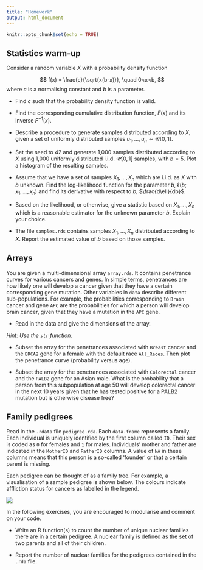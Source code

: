 ```yaml
---
title: "Homework"
output: html_document
---
```


```r
knitr::opts_chunk$set(echo = TRUE)
```

## Statistics warm-up

Consider a random variable $X$ with a probability density function

$$
f(x) = \frac{c}{\sqrt{x(b-x)}}, \quad 0<x<b,
$$
where $c$ is a normalising constant and $b$ is a parameter.

* Find $c$ such that the probability density function is valid.

* Find the corresponding cumulative distribution function, $F(x)$ and its inverse $F^{-1}(x)$.

* Describe a procedure to generate samples distributed according to $X$, given a set of uniformly distributed samples $u_1,\dots,u_n \sim \mathcal{U}[0,1]$.

* Set the seed to 42 and generate 1,000 samples distributed according to $X$ using 1,000 uniformly distributed i.i.d. $\mathcal{U}[0,1]$ samples, with $b=5$. Plot a histogram of the resulting samples.

* Assume that we have a set of samples $X_1,\dots,X_n$ which are i.i.d. as $X$ with $b$ unknown. Find the log-likelihood function for the parameter $b$, $\ell(b;x_1,\dots,x_n)$ and find its derivative with respect to $b$, $\frac{d\ell}{db}$.

* Based on the likelihood, or otherwise, give a statistic based on $X_1,\dots,X_n$ which is a reasonable estimator for the unknown parameter $b$. Explain your choice.

* The file `samples.rds` contains samples $X_1,\dots,X_n$ distributed according to $X$. Report the estimated value of $\hat{b}$ based on those samples.

## Arrays

You are given a multi-dimensional array `array.rds`. It contains penetrance curves for various cancers and genes. In simple terms, penetrances are how likely one will develop a cancer given that they have a certain corresponding gene mutation. Other variables in `data` describe different sub-populations. For example, the probabilities corresponding to `Brain` cancer and gene `APC` are the probabilities for which a person will develop brain cancer, given that they have a mutation in the `APC` gene.

* Read in the data and give the dimensions of the array. 

_Hint: Use the `str` function._

* Subset the array for the penetrances associated with `Breast` cancer and the `BRCA2` gene for a female with the default race `All_Races`. Then plot the penetrance curve (probability versus age).

* Subset the array for the penetrances associated with `Colorectal` cancer and the `PALB2` gene for an Asian male. What is the probability that a person from this subpopulation at age 50 will develop colorectal cancer in the next 10 years given that he has tested positive for a PALB2 mutation but is otherwise disease free?

## Family pedigrees

Read in the `.rdata` file `pedigree.rda`. Each `data.frame` represents a family. Each individual is uniquely identified by the first column called `ID`. Their sex is coded as `0` for females and `1` for males. Individuals' mother and father are indicated in the `MotherID` and `FatherID` columns. A value of `NA` in these columns means that this person is a so-called 'founder' or that a certain parent is missing.

Each pedigree can be thought of as a family tree. For example, a visualisation of a sample pedigree is shown below. The colours indicate affliction status for cancers as labelled in the legend.

![](sample_pedigree.png)

In the following exercises, you are encouraged to modularise and comment on your code. 

* Write an R function(s) to count the number of unique nuclear families there are in a certain pedigree. A nuclear family is defined as the set of two parents and all of their children.

* Report the number of nuclear families for the pedigrees contained in the `.rda` file.
